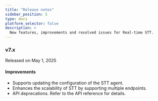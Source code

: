 ```yaml
---
title: "Release notes"
sidebar_position: 5
type: docs
platform_selector: false
description: >
  New features, improvements and resolved issues for Real-time STT.
---
```


### v7.x

Released on May 1, 2025

#### Improvements

- Supports updating the configuration of the STT agent.
- Enhances the scalability of STT by supporting multiple endpoints. 
- API deprecations. Refer to the API reference for details.
